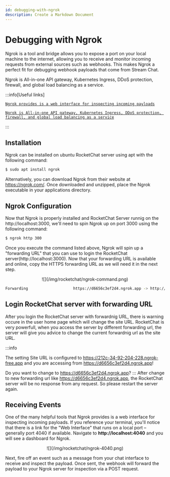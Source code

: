 ```yaml
---
id: debugging-with-ngrok
description: Create a Markdown Document
---
```


# Debugging with Ngrok

Ngrok is a tool and bridge allows you to expose a port on your local machine to the internet, allowing you to receive and monitor incoming requests from external sources such as webhooks. This makes Ngrok a perfect fit for debugging webhook payloads that come from Stream Chat.

Ngrok is All-in-one API gateway, Kubernetes Ingress, DDoS protection, firewall, and global load balancing as a service.

:::info[Useful links]

[`Ngrok provides is a web interface for inspecting incoming payloads`](http://localhost:4040)

[`Ngrok is All-in-one API gateway, Kubernetes Ingress, DDoS protection, firewall, and global load balancing as a service`](https://ngrok.com/)

:::

## Installation

Ngrok can be installed on ubuntu RocketChat server using apt with the following command:

```bash
$ sudo apt install ngrok
```

Alternatively, you can download Ngrok from their website at https://ngrok.com/. Once downloaded and unzipped, place the Ngrok executable in your applications directory.

## Ngrok Configuration

Now that Ngrok is properly installed and RocketChat Server runnig on the http://localhost:3000, we'll need to spin Ngrok up on port 3000 using the following command:

```bash
$ ngrok http 300
```
Once you execute the command listed above, Ngrok will spin up a "forwarding URL" that you can use to login the RocketChat server(http://localhost:3000). 
Now that your forwarding URL is available and online, copy the HTTPS forwarding URL as we will need it in the next step.

<p align="center">
![](/img/rocketchat/ngrok-command.png)
</p>

```bash tittle="forwarding URL"
Forwarding                    https://d6656c3ef2d4.ngrok.app -> http://localhost:3000     
```

## Login RocketChat server with forwarding URL

After you login the RocketChat server with forwardnig URL, there is warning occure in the user home page which will change the site URL. RocketChat is very powerfull, when you access the server by different forwarding url, the server will give you advice to change the current forwardnig url as the site URL.

:::info

The setting Site URL is configured to https://212c-34-92-204-228.ngrok-free.app and you are accessing from https://d6656c3ef2d4.ngrok.app!

Do you want to change to https://d6656c3ef2d4.ngrok.app?
:::
After change to new forwarding url like https://d6656c3ef2d4.ngrok.app, the RocketChat server will be no response from any request. So please restart the server again.

## Receiving Events

One of the many helpful tools that Ngrok provides is a web interface for inspecting incoming payloads. If you reference your terminal, you'll notice that there is a link for the "Web Interface" that runs on a local port – generally port 4040 if available. Navigate to **http://localhost:4040** and you will see a dashboard for Ngrok.

<p align="center">
![](/img/rocketchat/ngrok-4040.png)
</p>

Next, fire off an event such as a message from your chat interface to receive and inspect the payload. Once sent, the webhook will forward the payload to your Ngrok server for inspection via a POST request.

